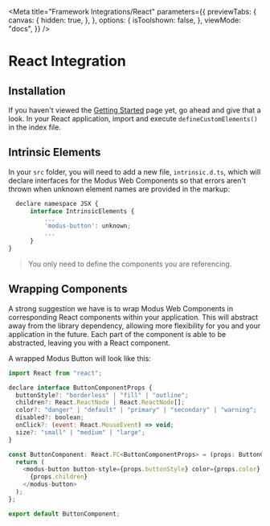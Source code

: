 
<Meta
  title="Framework Integrations/React"
  parameters={{
    previewTabs: {
      canvas: {
        hidden: true,
      },
    },
    options: {
      isToolshown: false,
    },
    viewMode: "docs",
  }}
/>

# React Integration

## Installation

If you haven't viewed the [Getting Started](/docs/introduction-getting-started--page) page yet, go ahead and give that a look.
In your React application, import and execute `defineCustomElements()` in the index file.

## Intrinsic Elements

In your `src` folder, you will need to add a new file, `intrinsic.d.ts`, which will declare interfaces for the Modus Web Components so that errors aren't thrown when unknown element names are provided in the markup:

```javascript
  declare namespace JSX {
      interface IntrinsicElements {
          ...
          'modus-button': unknown;
          ...
      }
}
```

> You only need to define the components you are referencing.

## Wrapping Components

A strong suggestion we have is to wrap Modus Web Components in corresponding React components within your application.
This will abstract away from the library dependency, allowing more flexibility for you and your application in the future.
Each part of the component is able to be abstracted, leaving you with a React component.

A wrapped Modus Button will look like this:

```javascript
import React from "react";

declare interface ButtonComponentProps {
  buttonStyle?: "borderless" | "fill" | "outline";
  children?: React.ReactNode | React.ReactNode[];
  color?: "danger" | "default" | "primary" | "secondary" | "warning";
  disabled?: boolean;
  onClick?: (event: React.MouseEvent) => void;
  size?: "small" | "medium" | "large";
}

const ButtonComponent: React.FC<ButtonComponentProps> = (props: ButtonComponentProps) => {
  return (
    <modus-button button-style={props.buttonStyle} color={props.color} disabled={props.disabled} onClick={(event: React.MouseEvent) => (props.onClick ? props.onClick(event) : null)} size={props.size}>
      {props.children}
    </modus-button>
  );
};

export default ButtonComponent;
```

